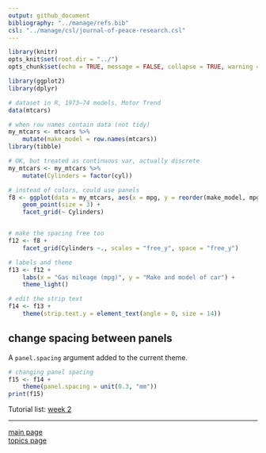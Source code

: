 ```yaml
---
output: github_document
bibliography: "../manage/refs.bib" 
csl: "../manage/csl/journal-of-peace-research.csl"
---
```


```r
library(knitr)
opts_knit$set(root.dir = "../")
opts_chunk$set(echo = TRUE, message = FALSE, collapse = TRUE, warning = FALSE, cache.path = "tut-07-images")
```


```r
library(ggplot2)
library(dplyr)

# dataset in R, 1973–74 models, Motor Trend
data(mtcars)

# when row names contain data (not tidy)
my_mtcars <- mtcars %>%
	mutate(make_model = row.names(mtcars))
library(tibble)

# OK, but treated as continuous var, actually discrete
my_mtcars <- my_mtcars %>%
	mutate(Cylinders = factor(cyl))

# instead of colors, could use panels
f8 <- ggplot(data = my_mtcars, aes(x = mpg, y = reorder(make_model, mpg))) +
	geom_point(size = 3) +
	facet_grid(~ Cylinders)


# make the spacing free too
f12 <- f8 +
	facet_grid(Cylinders ~., scales = "free_y", space = "free_y")

# labels and theme
f13 <- f12 +
	labs(x = "Gas mileage (mpg)", y = "Make and model of car") +
	theme_light()

# edit the strip text
f14 <- f13 +
	theme(strip.text.y = element_text(angle = 0, size = 14))
```





## change spacing between panels

A `panel.spacing` argument added to the current theme. 

```r
# changing panel spacing
f15 <- f14 +
	theme(panel.spacing = unit(0.3, "mm"))
print(f15)
```


Tutorial list: [week 2](week-02_assignments.md)  

---
 
[main page](../README.md)<br>
[topics page](../README-by-topic.md) 


